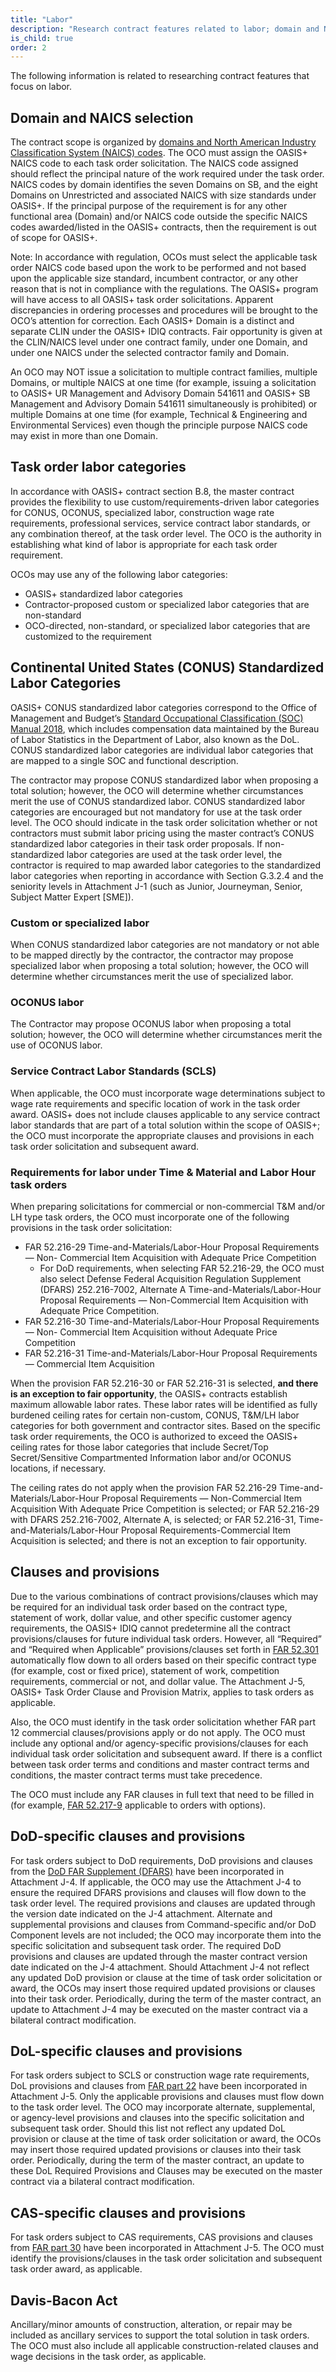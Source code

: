 ```yaml
---
title: "Labor"
description: "Research contract features related to labor; domain and NAICS code selection, labor categories, clauses and provisions, and the Davis-Bacon Act."
is_child: true
order: 2
---
```

The following information is related to researching contract features that focus on labor.

## Domain and NAICS selection
The contract scope is organized by [domains and North American Industry Classification System (NAICS) codes](/about/domains-labor-categories/naics-codes/). The OCO must assign the OASIS+ NAICS code to each task order solicitation. The NAICS code assigned should reflect the principal nature of the work required under the task order. NAICS codes by domain identifies the seven Domains on SB, and the eight Domains on Unrestricted and associated NAICS with size standards under OASIS+. If the principal purpose of the requirement is for any other functional area (Domain) and/or NAICS code outside the specific NAICS codes awarded/listed in the OASIS+ contracts, then the requirement is out of scope for OASIS+. 

Note: In accordance with regulation, OCOs must select the applicable task order NAICS code based upon the work to be performed and not based upon the applicable size standard, incumbent contractor, or any other reason that is not in compliance with the regulations. The OASIS+ program will have access to all OASIS+ task order solicitations. Apparent discrepancies in ordering processes and procedures will be brought to the OCO’s attention for correction. Each OASIS+ Domain is a distinct and separate CLIN under the OASIS+ IDIQ contracts. Fair opportunity is given at the CLIN/NAICS level under one contract family, under one Domain, and under one NAICS under the selected contractor family and Domain. 

An OCO may NOT issue a solicitation to multiple contract families, multiple Domains, or multiple NAICS at one time (for example, issuing a solicitation to OASIS+ UR Management and Advisory Domain 541611 and OASIS+ SB Management and Advisory Domain 541611 simultaneously is prohibited) or multiple Domains at one time (for example, Technical & Engineering and Environmental Services) even though the principle purpose NAICS code may exist in more than one Domain.

## Task order labor categories

In accordance with OASIS+ contract section B.8, the master contract provides the flexibility to use custom/requirements-driven labor categories for CONUS, OCONUS, specialized labor, construction wage rate requirements, professional services, service contract labor standards, or any combination thereof, at the task order level. The OCO is the authority in establishing what kind of labor is appropriate for each task order requirement. 

OCOs may use any of the following labor categories:
- OASIS+ standardized labor categories
- Contractor-proposed custom or specialized labor categories that are non-standard
- OCO-directed, non-standard, or specialized labor categories that are customized to the requirement

## Continental United States (CONUS) Standardized Labor Categories

OASIS+ CONUS standardized labor categories correspond to the Office of Management and Budget’s [Standard Occupational Classification (SOC) Manual 2018](https://www.bls.gov/soc/2018/soc_2018_manual.pdf), which includes compensation data maintained by the Bureau of Labor Statistics in the Department of Labor, also known as the DoL. CONUS standardized labor categories are individual labor categories that are mapped to a single SOC and functional description.

The contractor may propose CONUS standardized labor when proposing a total solution; however, the OCO will determine whether circumstances merit the use of CONUS standardized labor. CONUS standardized labor categories are encouraged but not mandatory for use at the task order level. The OCO should indicate in the task order solicitation whether or not contractors must submit labor pricing using the master contract’s CONUS standardized labor categories in their task order proposals. If non-standardized labor categories are used at the task order level, the contractor is required to map awarded labor categories to the standardized labor categories when reporting in accordance with Section G.3.2.4 and the seniority levels in Attachment J-1 (such as Junior, Journeyman, Senior, Subject Matter Expert [SME]).

### Custom or specialized labor

When CONUS standardized labor categories are not mandatory or not able to be mapped directly by the contractor, the contractor may propose specialized labor when proposing a total solution; however, the OCO will determine whether circumstances merit the use of specialized labor.

### OCONUS labor

The Contractor may propose OCONUS labor when proposing a total solution; however, the OCO will determine whether circumstances merit the use of OCONUS labor.

### Service Contract Labor Standards (SCLS)

When applicable, the OCO must incorporate wage determinations subject to wage rate requirements and specific location of work in the task order award. OASIS+ does not include clauses applicable to any service contract labor standards that are part of a total solution within the scope of OASIS+; the OCO must incorporate the appropriate clauses and provisions in each task order solicitation and subsequent award.

### Requirements for labor under Time & Material and Labor Hour task orders

When preparing solicitations for commercial or non-commercial T&M and/or LH type task orders, the OCO must incorporate one of the following provisions in the task order solicitation:

- FAR 52.216-29 Time-and-Materials/Labor-Hour Proposal Requirements — Non- Commercial Item Acquisition with Adequate Price Competition
    - For DoD requirements, when selecting FAR 52.216-29, the OCO must also select Defense Federal Acquisition Regulation Supplement (DFARS) 252.216-7002, Alternate A Time-and-Materials/Labor-Hour Proposal Requirements — Non-Commercial Item Acquisition with Adequate Price Competition.
- FAR 52.216-30 Time-and-Materials/Labor-Hour Proposal Requirements — Non- Commercial Item Acquisition without Adequate Price Competition
- FAR 52.216-31 Time-and-Materials/Labor-Hour Proposal Requirements — Commercial Item Acquisition

When the provision FAR 52.216-30 or FAR 52.216-31 is selected, **and there is an exception to fair opportunity**, the OASIS+ contracts establish maximum allowable labor rates. These labor rates will be identified as fully burdened ceiling rates for certain non-custom, CONUS, T&M/LH labor categories for both government and contractor sites. Based on the specific task order requirements, the OCO is authorized to exceed the OASIS+ ceiling rates for those labor categories that include Secret/Top Secret/Sensitive Compartmented Information labor and/or OCONUS locations, if necessary.

The ceiling rates do not apply when the provision FAR 52.216-29 Time-and-Materials/Labor-Hour Proposal Requirements — Non-Commercial Item Acquisition With Adequate Price Competition is selected; or FAR 52.216-29 with DFARS 252.216-7002, Alternate A, is selected; or FAR 52.216-31, Time-and-Materials/Labor-Hour Proposal Requirements-Commercial Item Acquisition is selected; and there is not an exception to fair opportunity.

## Clauses and provisions 

Due to the various combinations of contract provisions/clauses which may be required for an individual task order based on the contract type, statement of work, dollar value, and other specific customer agency requirements, the OASIS+ IDIQ cannot predetermine all the contract provisions/clauses for future individual task orders. However, all “Required” and “Required when Applicable” provisions/clauses set forth in [FAR 52.301](https://www.acquisition.gov/far/52.301) automatically flow down to all orders based on their specific contract type (for example, cost or fixed price), statement of work, competition requirements, commercial or not, and dollar value. The Attachment J-5, OASIS+ Task Order Clause and Provision Matrix, applies to task orders as applicable. 

Also, the OCO must identify in the task order solicitation whether FAR part 12 commercial clauses/provisions apply or do not apply. The OCO must include any optional and/or agency-specific provisions/clauses for each individual task order solicitation and subsequent award. If there is a conflict between task order terms and conditions and master contract terms and conditions, the master contract terms must take precedence.

The OCO must include any FAR clauses in full text that need to be filled in (for example, [FAR 52.217-9](https://www.acquisition.gov/far/52.217-9) applicable to orders with options).

## DoD-specific clauses and provisions 

For task orders subject to DoD requirements, DoD provisions and clauses from the [DoD FAR Supplement (DFARS)](https://www.acquisition.gov/dfars) have been incorporated in Attachment J-4. If applicable, the OCO may use the Attachment J-4 to ensure the required DFARS provisions and clauses will flow down to the task order level. The required provisions and clauses are updated through the version date indicated on the J-4 attachment. Alternate and supplemental provisions and clauses from Command-specific and/or DoD Component levels are not included; the OCO may incorporate them into the specific solicitation and subsequent task order. The required DoD provisions and clauses are updated through the master contract version date indicated on the J-4 attachment. Should Attachment J-4 not reflect any updated DoD provision or clause at the time of task order solicitation or award, the OCOs may insert those required updated provisions or clauses into their task order. Periodically, during the term of the master contract, an update to Attachment J-4 may be executed on the master contract via a bilateral contract modification. 


## DoL-specific clauses and provisions

For task orders subject to SCLS or construction wage rate requirements, DoL provisions and clauses from [FAR part 22](https://www.acquisition.gov/far/part-22) have been incorporated in Attachment J-5. Only the applicable provisions and clauses must flow down to the task order level. The OCO may incorporate alternate, supplemental, or agency-level provisions and clauses into the specific solicitation and subsequent task order. Should this list not reflect any updated DoL provision or clause at the time of task order solicitation or award, the OCOs may insert those required updated provisions or clauses into their task order. Periodically, during the term of the master contract, an update to these DoL Required Provisions and Clauses may be executed on the master contract via a bilateral contract modification. 

## CAS-specific clauses and provisions
For task orders subject to CAS requirements, CAS provisions and clauses from [FAR part 30](https://www.acquisition.gov/far/part-30) have been incorporated in Attachment J-5. The OCO must identify the provisions/clauses in the task order solicitation and subsequent task order award, as applicable.

## Davis-Bacon Act
Ancillary/minor amounts of construction, alteration, or repair may be included as ancillary services to support the total solution in task orders. The OCO must also include all applicable construction-related clauses and wage decisions in the task order, as applicable.
